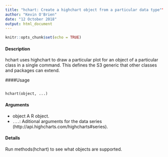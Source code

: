 ```yaml
---
title: "hchart: Create a highchart object from a particular data type""
author: "Kevin O'Brien"
date: "12 October 2018"
output: html_document
---
```


```r
knitr::opts_chunk$set(echo = TRUE)
```


#### Description 

hchart uses highchart to draw a particular plot for an object of a particular class in a single
command. This defines the S3 generic that other classes and packages can extend.

####Usage
<pre><code>
hchart(object, ...)
</code></pre>
#### Arguments 

* object A R object.
* ``...``: Aditional arguments for the data series (http://api.highcharts.com/highcharts#series).

#### Details
Run methods(hchart) to see what objects are supported.